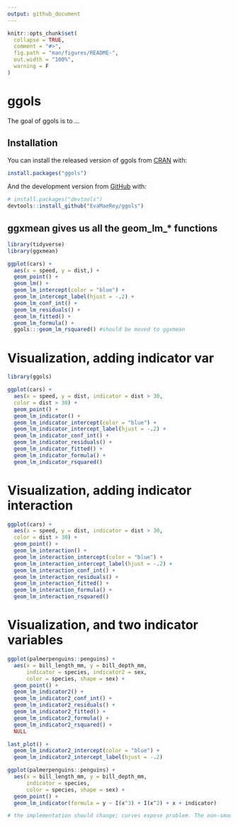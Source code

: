```yaml
---
output: github_document
---
```


<!-- README.md is generated from README.Rmd. Please edit that file -->

```r
knitr::opts_chunk$set(
  collapse = TRUE,
  comment = "#>",
  fig.path = "man/figures/README-",
  out.width = "100%",
  warning = F
)
```

# ggols

<!-- badges: start -->
<!-- badges: end -->

The goal of ggols is to ...

## Installation

You can install the released version of ggols from [CRAN](https://CRAN.R-project.org) with:

``` r
install.packages("ggols")
```

And the development version from [GitHub](https://github.com/) with:

``` r
# install.packages("devtools")
devtools::install_github("EvaMaeRey/ggols")
```


## ggxmean gives us all the geom_lm_* functions

```r
library(tidyverse)
library(ggxmean)

ggplot(cars) +
  aes(x = speed, y = dist,) +
  geom_point() +
  geom_lm() +
  geom_lm_intercept(color = "blue") +
  geom_lm_intercept_label(hjust = -.2) +
  geom_lm_conf_int() +
  geom_lm_residuals() +
  geom_lm_fitted() +
  geom_lm_formula() + 
  ggols:::geom_lm_rsquared() #should be moved to ggxmean
```


# Visualization, adding indicator var

```r
library(ggols)

ggplot(cars) +
  aes(x = speed, y = dist, indicator = dist > 30,
  color = dist > 30) +
  geom_point() +
  geom_lm_indicator() +
  geom_lm_indicator_intercept(color = "blue") +
  geom_lm_indicator_intercept_label(hjust = -.2) +
  geom_lm_indicator_conf_int() +
  geom_lm_indicator_residuals() +
  geom_lm_indicator_fitted() +
  geom_lm_indicator_formula() +
  geom_lm_indicator_rsquared()
```


# Visualization, adding indicator interaction


```r
ggplot(cars) +
  aes(x = speed, y = dist, indicator = dist > 30,
  color = dist > 30) +
  geom_point() +
  geom_lm_interaction() +
  geom_lm_interaction_intercept(color = "blue") +
  geom_lm_interaction_intercept_label(hjust = -.2) +
  geom_lm_interaction_conf_int() +
  geom_lm_interaction_residuals() +
  geom_lm_interaction_fitted() +
  geom_lm_interaction_formula() +
  geom_lm_interaction_rsquared()
```


# Visualization, and two indicator variables


```r
ggplot(palmerpenguins::penguins) +
  aes(x = bill_length_mm, y = bill_depth_mm, 
      indicator = species, indicator2 = sex,
      color = species, shape = sex) +
  geom_point() +
  geom_lm_indicator2() +
  geom_lm_indicator2_conf_int() + 
  geom_lm_indicator2_residuals() +
  geom_lm_indicator2_fitted() +
  geom_lm_indicator2_formula() +
  geom_lm_indicator2_rsquared() +
  NULL

last_plot() + 
  geom_lm_indicator2_intercept(color = "blue") +
  geom_lm_indicator2_intercept_label(hjust = -.2)
```

```r
ggplot(palmerpenguins::penguins) +
  aes(x = bill_length_mm, y = bill_depth_mm, 
      indicator = species, 
      color = species, shape = sex) +
  geom_point() +
  geom_lm_indicator(formula = y ~ I(x^3) + I(x^2) + x + indicator) 

# the implementation should change; curves expose problem. The non-smoothness shows prediction not made along parts not supported with data

```
